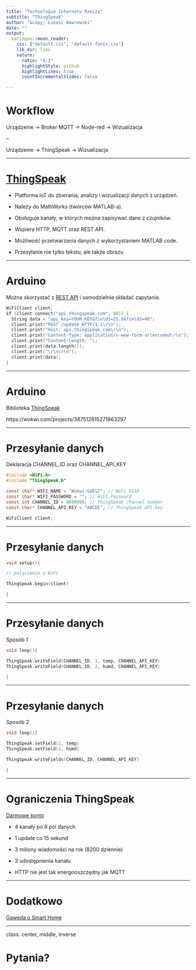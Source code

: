 ```yaml
---
title: "Technologie Internetu Rzeczy"
subtitle: "ThingSpeak"
author: "&copy; Łukasz Wawrowski"
date: ""
output:
  xaringan::moon_reader:
    css: ["default.css", "default-fonts.css"]
    lib_dir: libs
    nature:
      ratio: "4:3"
      highlightStyle: github
      highlightLines: true
      countIncrementalSlides: false

---
```


# Workflow

Urządzenie $\rightarrow$ Broker MQTT $\rightarrow$ Node-red $\rightarrow$ Wizualizacja

--

Urządzenie $\rightarrow$ ThingSpeak $\rightarrow$ Wizualizacja

---

# [ThingSpeak](https://thingspeak.mathworks.com/)

- Platforma IoT do zbierania, analizy i wizualizacji danych z urządzeń.

- Należy do MathWorks (twórców MATLAB-a).

- Obsługuje kanały, w których można zapisywać dane z czujników.

- Wspiera HTTP, MQTT oraz REST API.

- Możliwość przetwarzania danych z wykorzystaniem MATLAB code.

- Przesyłanie nie tylko tekstu, ale także obrazu

---

# Arduino

Można skorzystać z [REST API](https://www.mathworks.com/help/thingspeak/writedata.html) i samodzielnie składać zapytania.

```c
WiFiClient client;
if (client.connect("api.thingspeak.com", 80)) {
  String data = "api_key=YOUR_KEY&field1=25.5&field2=40";
  client.print("POST /update HTTP/1.1\r\n");
  client.print("Host: api.thingspeak.com\r\n");
  client.print("Content-Type: application/x-www-form-urlencoded\r\n");
  client.print("Content-Length: ");
  client.print(data.length());
  client.print("\r\n\r\n");
  client.print(data);
}
```

---

# Arduino

Biblioteka [ThingSpeak](https://docs.arduino.cc/libraries/thingspeak/)

https://wokwi.com/projects/387512815271863297

---

# Przesyłanie danych

Deklaracja CHANNEL_ID oraz CHANNEL_API_KEY

```c
#include <WiFi.h>
#include "ThingSpeak.h"

const char* WIFI_NAME = "Wokwi-GUEST"; // WiFi SSID
const char* WIFI_PASSWORD = ""; // WiFI Password
const int CHANNEL_ID = 0000000; // ThingSpeak channel number
const char* CHANNEL_API_KEY = "ABCDE"; // ThingSpeak API key

WiFiClient client;

```

---

# Przesyłanie danych

```c
void setup(){

// połączenie z WiFi

ThingSpeak.begin(client)

}
```

---

# Przesyłanie danych

Sposób 1

```c
void loop(){

ThingSpeak.writeField(CHANNEL_ID, 1, temp, CHANNEL_API_KEY)
ThingSpeak.writeField(CHANNEL_ID, 2, humd, CHANNEL_API_KEY)

}

```

---

# Przesyłanie danych

Sposób 2

```c
void loop(){

ThingSpeak.setField(1, temp)
ThingSpeak.setField(2, humd)

ThingSpeak.writeFields(CHANNEL_ID, CHANNEL_API_KEY)

}

```

---

# Ograniczenia ThingSpeak

[Darmowe konto](https://thingspeak.mathworks.com/prices/thingspeak_home)

- 4 kanały po 8 pól danych

- 1 update co 15 sekund

- 3 miliony wiadomości na rok (8200 dziennie)

- 3 udostępnienia kanału

- HTTP nie jest tak energooszczędny jak MQTT

---

# Dodatkowo

[Gawęda o Smart Home](https://www.youtube.com/watch?v=bLpdWHnMUqA)

---

class: center, middle, inverse

# Pytania?